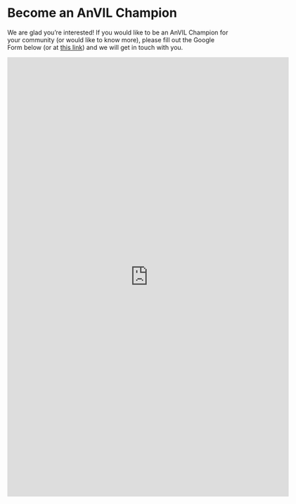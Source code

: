 # Become an AnVIL Champion {#become-champion}

We are glad you’re interested! If you would like to be an AnVIL Champion for your community (or would like to know more), please fill out the Google Form below (or at [this link](https://docs.google.com/forms/d/1YAtZ9dt5l-77ModVXNsJt6oEuiNR6kDJTf_9Bxntdfg/edit)) and we will get in touch with you.

<iframe src="https://docs.google.com/forms/d/e/1FAIpQLSetfY8XRhlP-kOjJkt8w0IMEYbqtDe1ZmQYiCvDPNxS_GKWpA/viewform?embedded=true" width="640" height="1000" frameborder="0" marginheight="0" marginwidth="0">Loading…</iframe>

